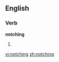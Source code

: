 ==English==

===Verb===
'''notching'''

# {{present participle of|[[notch]]}}

[[vi:notching]]
[[zh:notching]]